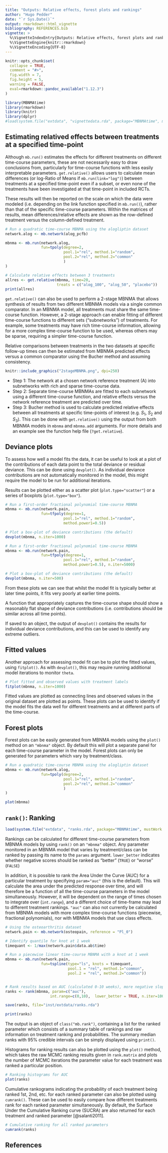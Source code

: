 ```yaml
---
title: "Outputs: Relative effects, forest plots and rankings"
author: "Hugo Pedder"
date: "`r Sys.Date()`"
output: rmarkdown::html_vignette
bibliography: REFERENCES.bib
vignette: >
  %\VignetteIndexEntry{Outputs: Relative effects, forest plots and rankings}
  %\VignetteEngine{knitr::rmarkdown}
  %\VignetteEncoding{UTF-8}
---
```


```r
knitr::opts_chunk$set(
  collapse = TRUE,
  comment = "#>",
  fig.width = 7,
  fig.height = 5,
  warning = FALSE,
  eval=rmarkdown::pandoc_available("1.12.3")
)

library(MBNMAtime)
library(rmarkdown)
library(knitr)
library(dplyr)
#load(system.file("extdata", "vignettedata.rda", package="MBNMAtime", mustWork = TRUE))
```

## Estimating relatived effects between treatments at a specified time-point

Although `mb.run()` estimates the effects for different treatments on different time-course parameters, these are not necessarily easy to draw conclusions from, particularly for time-course functions with less easily interpretable parameters. `get.relative()` allows users to calculate mean differences (or log-Ratio of Means if `mb.run(link="log")`) between treatments at a specified time-point even if a subset, or even none of the treatments have been investigated at that time-point in included RCTs.

These results will then be reported on the scale on which the data were modeled (i.e. depending on the link function specified in `mb.run()`), rather than that of the specific time-course parameters. Within the matrices of results, mean differences/relative effects are shown as the row-defined treatment versus the column-defined treatment.

```r
# Run a quadratic time-course MBNMA using the alogliptin dataset
network.alog <- mb.network(alog_pcfb)

mbnma <- mb.run(network.alog, 
                fun=tpoly(degree=2,
                          pool.1="rel", method.1="random",
                          pool.2="rel", method.2="common"
                          )
)
```
```r
# Calculate relative effects between 3 treatments
allres <- get.relative(mbnma, time=20,
                       treats = c("alog_100", "alog_50", "placebo"))
print(allres)
```

`get.relative()` can also be used to perform a 2-stage MBNMA that allows synthesis of results from two different MBNMA models via a single common comparator. In an MBNMA model, all treatments must share the same time-course function. However, a 2-stage approach can enable fitting of different time-course functions to different sets ("subnetworks") of treatments. For example, some treatments may have rich time-course information, allowing for a more complex time-course function to be used, whereas others may be sparse, requiring a simpler time-course function.

Relative comparisons between treatments in the two datasets at specific follow-up times can then be estimated from MBNMA predicted effects versus a common comparator using the Bucher method and assuming consistency.

```r
knitr::include_graphics("2stageMBNMA.png", dpi=250)
```

-   Step 1: The network at a chosen network reference treatment (A) into subnetworks with rich and sparse time-course data.
-   Step 2: Separate time-course MBNMAs are fitted to each subnetwork using a different time-course function, and relative effects versus the network reference treatment are predicted over time.
-   Step 3: Bucher method is used to calculate predicted relative effects between all treatments at specific time-points of interest (e.g. ${S_{1}}$, ${S_{2}}$ and ${S_{3}}$). This can be done with `get.relative()` using the output from both MBNMA models in `mbnma` and `mbnma.add` arguments. For more details and an example see the function help file (`?get.relative`).


## Deviance plots

To assess how well a model fits the data, it can be useful to look at a plot of the contributions of each data point to the total deviance or residual deviance. This can be done using `devplot()`. As individual deviance contributions are not automatically monitored in the model, this might require the model to be run for additional iterations.

Results can be plotted either as a scatter plot (`plot.type="scatter"`) or a series of boxplots (`plot.type="box"`).

```r
# Run a first-order fractional polynomial time-course MBNMA
mbnma <- mb.run(network.pain, 
                fun=tfpoly(degree=1,
                          pool.1="rel", method.1="random",
                          method.power1=0.5))

# Plot a box-plot of deviance contributions (the default)
devplot(mbnma, n.iter=1000)
```

```r
# Run a first-order fractional polynomial time-course MBNMA
mbnma <- mb.run(network.pain, 
                fun=tfpoly(degree=1,
                          pool.1="rel", method.1="random",
                          method.power1=0.5), n.iter=5000)

# Plot a box-plot of deviance contributions (the default)
devplot(mbnma, n.iter=500)
```

From these plots we can see that whilst the model fit is typically better at later time points, it fits very poorly at earlier time points.

A function that appropriately captures the time-course shape should show a reasonably flat shape of deviance contributions (i.e. contributions should be similar across all time points).

If saved to an object, the output of `devplot()` contains the results for individual deviance contributions, and this can be used to identify any extreme outliers.

## Fitted values

Another approach for assessing model fit can be to plot the fitted values, using `fitplot()`. As with `devplot()`, this may require running additional model iterations to monitor `theta`.

```r
# Plot fitted and observed values with treatment labels
fitplot(mbnma, n.iter=1000)
```

Fitted values are plotted as connecting lines and observed values in the original dataset are plotted as points. These plots can be used to identify if the model fits the data well for different treatments and at different parts of the time-course.

## Forest plots

Forest plots can be easily generated from MBNMA models using the `plot()` method on an `"mbnma"` object. By default this will plot a separate panel for each time-course parameter in the model. Forest plots can only be generated for parameters which vary by treatment/class.

```r
# Run a quadratic time-course MBNMA using the alogliptin dataset
mbnma <- mb.run(network.alog, 
                fun=tpoly(degree=2,
                          pool.1="rel", method.1="random",
                          pool.2="rel", method.2="common"
                          )
)

plot(mbnma)
```


## `rank()`: Ranking

```r
load(system.file("extdata", "ranks.rda", package="MBNMAtime", mustWork = TRUE))
```

Rankings can be calculated for different time-course parameters from MBNMA models by using `rank()` on an `"mbnma"` object. Any parameter monitored in an MBNMA model that varies by treatment/class can be ranked by passing its name to the `params` argument. `lower_better` indicates whether negative scores should be ranked as "better" (`TRUE`) or "worse" (`FALSE`)

In addition, it is possible to rank the Area Under the Curve (AUC) for a particular treatment by specifying `param="auc"` (this is the default). This will calculate the area under the predicted response over time, and will therefore be a function of all the time-course parameters in the model simultaneously. However, it will be dependent on the range of times chosen to integrate over (`int.range`), and a different choice of time-frame may lead to different treatment rankings. `"auc"` can also not currently be calculated from MBNMA models with more complex time-course functions (piecewise, fractional polynomials), nor with MBNMA models that use class effects.

```r
# Using the osteoarthritis dataset
network.pain <- mb.network(osteopain, reference = "Pl_0")

# Identify quantile for knot at 1 week
timequant <- 1/max(network.pain$data.ab$time)

# Run a piecewise linear time-course MBNMA with a knot at 1 week
mbnma <- mb.run(network.pain,
                fun=tspline(type="ls", knots = timequant,
                            pool.1 = "rel", method.1="common",
                            pool.2 = "rel", method.2="common"))


# Rank results based on AUC (calculated 0-10 weeks), more negative slopes considered to be "better"
ranks <- rank(mbnma, param=c("auc"), 
                    int.range=c(0,10),  lower_better = TRUE, n.iter=1000)
```

```r
save(ranks, file="inst/extdata/ranks.rda")
```

```r
print(ranks)
```

The output is an object of `class("mb.rank")`, containing a list for the ranked parameter which consists of a summary table of rankings and raw information on treatment ranking and probabilities. The summary median ranks with 95% credible intervals can be simply displayed using `print()`.

Histograms for ranking results can also be plotted using the `plot()` method, which takes the raw MCMC ranking results given in `rank.matrix` and plots the number of MCMC iterations the parameter value for each treatment was ranked a particular position.

```r
# Ranking histograms for AUC
plot(ranks)
```

Cumulative rankograms indicating the probability of each treatment being ranked 1st, 2nd, etc. for each ranked parameter can also be plotted using `cumrank()`. These can be used to easily compare how different treatments rank for each ranked parameter simultaneously. By default, the Surface Under the Cumulative Ranking curve (SUCRA) are also returned for each treatment and ranked parameter [@salanti2011].

```r
# Cumulative ranking for all ranked parameters
cumrank(ranks)
```


## References

